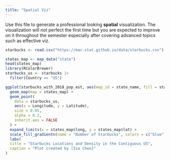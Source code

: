 ```yaml
---
title: "Spatial Viz"
---
```


Use this file to generate a professional looking **spatial** visualization.  The visualization will not perfect the first time but you are expected to improve on it throughout the semester especially after covering advanced topics such as effective viz.


```r
starbucks <- read.csv("https://mac-stat.github.io/data/starbucks.csv")
```

```r
states_map <- map_data("state")
head(states_map)
library(RColorBrewer)
starbucks_us <- starbucks |> 
  filter(Country == "US")

ggplot(starbucks_with_2018_pop_est, aes(map_id = state_name, fill = starbucks_per_10000)) +
  geom_map(map = states_map) +
  geom_point(
    data = starbucks_us,
    aes(x = Longitude, y = Latitude),
    size = 0.05,
    alpha = 0.2,
    inherit.aes = FALSE
  ) +
  expand_limits(x = states_map$long, y = states_map$lat) +
  scale_fill_gradientn(name = "Number of Starbucks", colors = c("blue", "purple", "red"), values = scales::rescale(seq(0, 100, by = 5))) +
  labs(
  title = "Starbucks Locations and Density in the Contiguous US",
  caption = "Plot created by [Isa Chen]"
)
```

